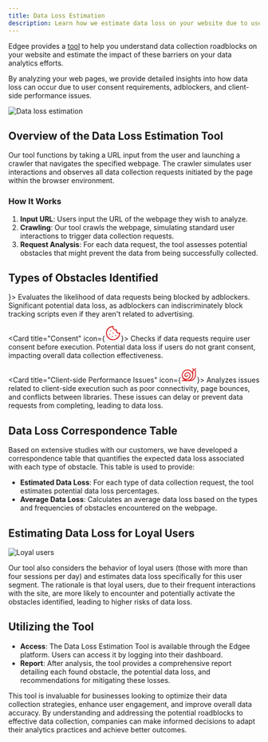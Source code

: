 ```yaml
---
title: Data Loss Estimation
description: Learn how we estimate data loss on your website due to user consent requirements, adblockers, and client-side performance issues.
---
```


Edgee provides a [tool](https://www.edgee.cloud/data-collection) to help you understand data collection 
roadblocks on your website and estimate the impact of these barriers on your data analytics efforts. 

By analyzing your web pages, we provide detailed insights into how data loss can occur due to 
user consent requirements, adblockers, and client-side performance issues.


<img className="block" src="/images/data-collection.png" alt="Data loss estimation" />


## Overview of the Data Loss Estimation Tool

Our tool functions by taking a URL input from the user and launching a crawler that navigates the specified webpage. 
The crawler simulates user interactions and observes all data collection requests 
initiated by the page within the browser environment.

### How It Works

1. **Input URL**: Users input the URL of the webpage they wish to analyze.
2. **Crawling**: Our tool crawls the webpage, simulating standard user interactions to trigger data collection requests.
3. **Request Analysis**: For each data request, the tool assesses potential obstacles that might prevent the data from being successfully collected.

## Types of Obstacles Identified

<CardGroup cols={1}>
  <Card title="Adblockers" icon={<svg width="32" height="32" viewBox="0 0 128 128" fill="none" stroke="#dc2626" xmlns="http://www.w3.org/2000/svg"><path d="M49.3867 49.3867L16 58.6667V74.6667L91.4133 91.4133M112 81.8133V32L73.0133 42.8267M61.8667 89.6C61.3063 91.6311 60.3515 93.532 59.0565 95.194C57.7616 96.8561 56.152 98.2469 54.3196 99.2869C52.4872 100.327 50.4679 100.996 48.3769 101.255C46.286 101.515 44.1644 101.36 42.1333 100.8C40.1022 100.24 38.2013 99.2848 36.5393 97.9899C34.8772 96.6949 33.4864 95.0853 32.4464 93.2529C31.4064 91.4205 30.7375 89.4012 30.4779 87.3103C30.2183 85.2193 30.373 83.0978 30.9333 81.0667M10.6667 10.6667L117.333 117.333" stroke-width="8" stroke-linecap="round" stroke-linejoin="round"/></svg>}>
    Evaluates the likelihood of data requests being blocked by adblockers.
    <Warning>Significant potential data loss, as adblockers can indiscriminately block tracking scripts even if they aren't related to advertising.</Warning>
  </Card>
  
  <Card title="Consent" icon={<svg width="32" height="32" viewBox="0 0 128 128" fill="none" stroke="#dc2626" xmlns="http://www.w3.org/2000/svg"><path d="M45.3333 45.3333V45.3867M85.3333 82.6667V82.72M64 64V64.0533M58.6667 90.6667V90.72M37.3333 74.6667V74.72M64 10.6667C53.4516 10.6667 43.1402 13.7946 34.3696 19.6549C25.5989 25.5153 18.7631 33.8448 14.7264 43.5902C10.6897 53.3356 9.63356 64.0591 11.6914 74.4048C13.7493 84.7505 18.8288 94.2535 26.2876 101.712C33.7464 109.171 43.2495 114.251 53.5952 116.309C63.9408 118.366 74.6644 117.31 84.4098 113.274C94.1552 109.237 102.485 102.401 108.345 93.6304C114.205 84.8598 117.333 74.5483 117.333 64C113.627 65.1413 109.679 65.2506 105.915 64.3161C102.151 63.3816 98.7128 61.4387 95.9704 58.6963C93.228 55.9539 91.285 52.5157 90.3505 48.7516C89.416 44.9876 89.5253 41.0399 90.6667 37.3333C86.96 38.4746 83.0124 38.5839 79.2483 37.6494C75.4842 36.7149 72.0461 34.772 69.3037 32.0296C66.5613 29.2872 64.6184 25.8491 63.6839 22.085C62.7494 18.3209 62.8587 14.3733 64 10.6667Z" stroke-width="8" stroke-linecap="round" stroke-linejoin="round"/></svg>}>
    Checks if data requests require user consent before execution.
    <Warning>Potential data loss if users do not grant consent, impacting overall data collection effectiveness.</Warning>
  </Card>
  

  <Card title="Client-side Performance Issues" icon={<svg width="32" height="32" viewBox="0 0 128 128" fill="none" stroke="#dc2626" xmlns="http://www.w3.org/2000/svg"><path d="M10.6667 69.3333C10.6667 73.5356 11.4944 77.6968 13.1025 81.5792C14.7107 85.4616 17.0678 88.9893 20.0392 91.9608C23.0107 94.9322 26.5384 97.2893 30.4208 98.8975C34.3032 100.506 38.4644 101.333 42.6667 101.333C46.869 101.333 51.0301 100.506 54.9125 98.8975C58.7949 97.2893 62.3226 94.9322 65.2941 91.9608C68.2655 88.9893 70.6226 85.4616 72.2308 81.5792C73.8389 77.6968 74.6667 73.5356 74.6667 69.3333C74.6667 63.6754 72.419 58.2492 68.4183 54.2484C64.4175 50.2476 58.9913 48 53.3333 48C47.6754 48 42.2492 50.2476 38.2484 54.2484C34.2476 58.2492 32 63.6754 32 69.3333C32 72.1623 33.1238 74.8754 35.1242 76.8758C37.1246 78.8762 39.8377 80 42.6667 80C45.4956 80 48.2087 78.8762 50.2091 76.8758C52.2095 74.8754 53.3333 72.1623 53.3333 69.3333M10.6667 69.3333C10.6667 92.8975 29.7692 112 53.3333 112C76.8975 112 96 92.8975 96 69.3333M10.6667 69.3333C10.6667 45.7692 29.7692 26.6667 53.3333 26.6667C76.8975 26.6667 96 45.7692 96 69.3333M96 69.3333V37.3333C96 34.5044 97.1238 31.7912 99.1242 29.7909C101.125 27.7905 103.838 26.6667 106.667 26.6667C109.496 26.6667 112.209 27.7905 114.209 29.7909C116.21 31.7912 117.333 34.5044 117.333 37.3333V69.3333C117.333 92.8 98.1333 112 74.6667 112H10.6667M96 16L101.867 27.7333M117.333 16L111.467 27.7333" stroke-width="7" stroke-linecap="round" stroke-linejoin="round"/></svg>}>
    Analyzes issues related to client-side execution such as poor connectivity, page bounces, and conflicts between libraries.
    <Warning>These issues can delay or prevent data requests from completing, leading to data loss.</Warning>
  </Card>
</CardGroup>
  

## Data Loss Correspondence Table

Based on extensive studies with our customers, we have developed a correspondence table that quantifies 
the expected data loss associated with each type of obstacle. This table is used to provide:

- **Estimated Data Loss**: For each type of data collection request, the tool estimates potential data loss percentages.
- **Average Data Loss**: Calculates an average data loss based on the types and frequencies of obstacles encountered on the webpage.

## Estimating Data Loss for Loyal Users

<img className="block" src="/images/loyal-user-toggle.png" alt="Loyal users" width={200} />

Our tool also considers the behavior of loyal users (those with more than four sessions per day) and 
estimates data loss specifically for this user segment. The rationale is that loyal users, due to 
their frequent interactions with the site, are more likely to encounter and potentially activate 
the obstacles identified, leading to higher risks of data loss.

## Utilizing the Tool

- **Access**: The Data Loss Estimation Tool is available through the Edgee platform. Users can access it by logging into their dashboard.
- **Report**: After analysis, the tool provides a comprehensive report detailing each found obstacle, the potential data loss, 
and recommendations for mitigating these losses.

This tool is invaluable for businesses looking to optimize their data collection strategies, enhance user engagement, 
and improve overall data accuracy. By understanding and addressing the potential roadblocks to effective data collection, 
companies can make informed decisions to adapt their analytics practices and achieve better outcomes.

